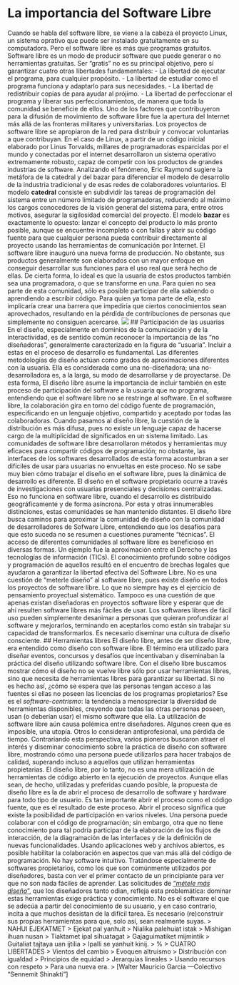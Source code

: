 # La importancia del Software Libre
Cuando se habla del software libre, se viene a la cabeza el proyecto Linux, un sistema oprativo que puede ser instalado gratuitamente en su computadora. Pero el software libre es más que programas gratuitos. Software libre es un modo de producir software que puede generar o no herramientas gratuitas. Ser “gratis” no es su principal objetivo, pero sí garantizar cuatro otras libertades fundamentales:
- La libertad de ejecutar el programa, para cualquier propósito.
- La libertad de estudiar como el programa funciona y adaptarlo para sus necesidades.
- La libertad de redistribuir copias de para ayudar al prójimo.
- La libertad de perfeccionar el programa y liberar sus perfeccionamientos, de manera que toda la comunidad se beneficie de ellos.
Uno de los factores que contribuyeron para la difusión de movimiento de software libre fue la apertura del Internet más allá de las fronteras militares y universitarias. Los proyectos de software libre se apropiaron de la red para distribuir y convocar voluntarias a que contribuyan. En el caso de Linux, a partir de un código inicial elaborado por Linus Torvalds, millares de programadoras esparcidas por el mundo y conectadas por el internet desarrollaron un sistema operativo extremamente robusto, capaz de competir con los productos de grandes industrias de software.
Analizando el fenómeno, Eric Raymond sugiere la metáfora de la catedral y del bazar para diferenciar el modelo de desarrollo de la industria tradicional y de esas redes de colaboradores voluntarios.
El modelo **catedral** consiste en subdividir las tareas de programación del sistema entre un número limitado de programadoras, reduciendo al máximo los cargos conocedores de la visión general del sistema para, entre otros motivos, asegurar la sigilosidad comercial del proyecto.
El modelo **bazar** es exactamente lo opuesto: lanzar el concepto del producto lo más pronto posible, aunque se encuentre incompleto o con fallas y abrir su código fuente para que cualquier persona pueda contribuir directamente al proyecto usando las herramientas de comunicación por Internet.
El software libre inauguró una nueva forma de producción. No obstante, sus productos generalmente son elaborados con un mayor enfoque en conseguir desarrollar sus funciones para el uso real que será hecho de ellas. De cierta forma, lo ideal es que la usuaria de estos productos también sea una programadora, o que se transforme en una. Para quien no sea parte de esta comunidad, sólo es posible participar de ella sabiendo o aprendiendo a escribir código. Para quien ya toma parte de ella, esto implicaría crear una barrera que impediría que ciertos conocimientos sean aprovechados, resultando en la pérdida de contribuciones de personas que simplemente no consiguen acercarse.
![](img/caixatransparente.png)
## Participación de las usuarias
En el diseño, especialmente en dominios de la comunicación y de la interactividad, es de sentido común reconocer la importancia de las “no diseñadoras”, generalmente caracterizado en la figura de “usuaria”. Incluir a estas en el proceso de desarrollo es fundamental. Las diferentes metodologías de diseño actúan como grados de aproximaciones diferentes con la usuaria. Ella es considerada como una no-diseñadora; una no-desarrolladora es, a la larga, su modo de desarrollarse y de proyectarse. De esta forma, El diseño libre asume la importancia de incluir también en este proceso de participación del software a la usuaria que no programa, entendiendo que el software libre no se restringe al software.
En el software libre, la colaboración gira en torno del código fuente de programación, especificando en un lenguaje objetivo, compartido y aceptado por todas las colaboradoras. Cuando pasamos al diseño libre, la cuestión de la distribución es más difusa, pues no existe un lenguaje capaz de hacerse cargo de la multiplicidad de significados en un sistema limitado.
Las comunidades de software libre desarrollaron métodos y herramientas muy eficaces para compartir códigos de programación; no obstante, las interfaces de los softwares desarrollados de esta forma acostumbran a ser difíciles de usar para usuarias no envueltas en este proceso. No se sabe muy bien cómo trabajar el diseño en el software libre, pues la dinámica de desarrollo es diferente.
El diseño en el software propietario ocurre a través de investigaciones con usuarias presenciales y decisiones centralizadas. Eso no funciona en software libre, cuando el desarrollo es distribuido geográficamente y de forma asíncrona. Por esta y otras innumerables distinciones, estas comunidades se han mantenido distantes.
El diseño libre busca caminos para aproximar la comunidad de diseño con la comunidad de desarrolladores de Sofware Libre, entendiendo que los desafíos para que esto suceda no se resumen a cuestiones puramente “técnicas”. El acceso de diferentes comunidades al software libre es beneficioso en diversas formas. Un ejemplo fue la aproximación entre el Derecho y las tecnologías de información (TICs). El conocimiento profundo sobre códigos y programación de aquellos resultó en el encuentro de brechas legales que ayudaron a garantizar la libertad efectiva del Software Libre.
No es una cuestión de “meterle diseño” al software libre, pues existe diseño en todos los proyectos de software libre. Lo que no siempre hay es el ejercicio de pensamiento proyectual sistemático. Tampoco es una cuestión de que apenas existan diseñadoras en proyectos software libre y esperar que de ahí resulten software libres más fáciles de usar. Los softwares libres de fácil uso pueden simplemente desanimar a personas que quieran profundizar al software y mejorarlos, terminando en aceptarlos como están sin trabajar su capacidad de transformarlos. Es necesario diseminar una cultura de diseño consciente.
## Herramientas libres
El diseño libre, antes de ser diseño libre, era entendido como diseño con software libre. El término era utilizado para diseñar eventos, concursos y desafíos que incentivaban y diseminaban la práctica del diseño utilizando software libre.
Con el diseño libre buscamos mostrar cómo el diseño no se vuelve libre sólo por usar herramientas libres, sino que necesita de herramientas libres para garantizar su libertad. Si no es hecho así, ¿cómo se espera que las personas tengan acceso a las fuentes si ellas no poseen las licencias de los programas propietarios? Ese es el *software-centrismo*: la tendencia a menospreciar la diversidad de herramientas disponibles, creyendo que todas las otras personas poseen, usan (o deberían usar) el mismo software que ella.
La utilización de software libre aún causa polémica entre diseñadores. Algunos creen que es imposible, una utopía. Otros lo consideran antiprofesional, una pérdida de tiempo. Contrariando esta perspectiva, varios pioneros buscaron atraer el interés y diseminar conocimiento sobre la práctica de diseño con software libre, mostrando cómo una persona puede utilizarlos para hacer trabajos de calidad, superando incluso a aquellos que utilizan herramientas propietarias.
El diseño libre, por lo tanto, no es una mera utilización de herramientas de código abierto en la ejecución de proyectos. Aunque ellas sean, de hecho, utilizadas y preferidas cuando posible, la propuesta de diseño libre es la de abrir el proceso de desarrollo de software y hardware para todo tipo de usuario. Es tan importante abrir el proceso como el código fuente, que es el resultado de este proceso.
Abrir el proceso significa que existe la posibilidad de participación en varios niveles. Una persona puede colaborar con el código de programación; sin embargo, otra que no tiene conocimiento para tal podría participar de la elaboración de los flujos de interacción, de la diagramación de las interfaces y de la definición de nuevas funcionalidades. Usando aplicaciones web y archivos abiertos, es posible habilitar la colaboración en aspectos que van más allá del código de programación.
No hay software intuitivo. Tratándose especialmente de softwares propietarios, como los que son comúnmente utilizados por diseñadores, basta con ver el primer contacto de un principiante para ver que no son nada fáciles de aprender.
Las solicitudes de [“*métele más diseño*”](https://youtu.be/XbhW-FToKgk), que los diseñadores tanto odian, refleja esta problemática: dominar estas herramientas exige práctica y conocimiento. No es el software el que se adecúa a partir del conocimiento de su usuario, y en caso contrario, incita a que muchos desistan de la difícil tarea. Es necesario (re)construir sus propias herramientas para que, solo así, sean realmente suyas.
> NAHUI EJEKATMET
> Ejekat pal yanhuit
> Nialika palehuiat istak
> Mishigan ihuan nusan
> Tiaktamet ipal sihuatagat
> Gajaguimatiket mijmintik
> Guitaliat tajtaya uan ijtilia
> Ipalli se yanhuit kinij.
> %
> CUATRO LIBERTADES
> Vientos del cambio
> Evoquen altruismo
> Distribución con igualdad
> Principios de equidad
> Jerarquías lineales
> Usando recursos con respeto
> Para una nueva era.
> [Walter Mauricio Garcia —Colectivo “Sennemit Shinakti”]